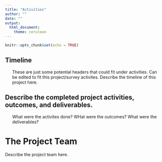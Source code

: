 ```yaml
---
title: "Activities"
author: ""
date: ""
output: 
  html_document: 
    theme: cerulean
---
```


```r
knitr::opts_chunk$set(echo = TRUE)
```




<div id="timeline" class="section level1">
<h1>Timeline</h1>
<ul>
These are just some potential headers that could fit under activities. Can be edited to fit this project/survey activites. Describe the timeline of this project here.
</ul>
</div>

<div id="describe-the-completed-project-activities-outcomes-and-deliverables." class="section level1">
<h1>Describe the completed project activities, outcomes, and deliverables.</h1>

<ul>
What were the activites done? WHat were the outcomes? What were the deliverables?
</ul>

</div>
<div id="the-project-team" class="section level1">
<h1>The Project Team</h1>
<ul>

</div>
Describe the project team here. 



</div>

